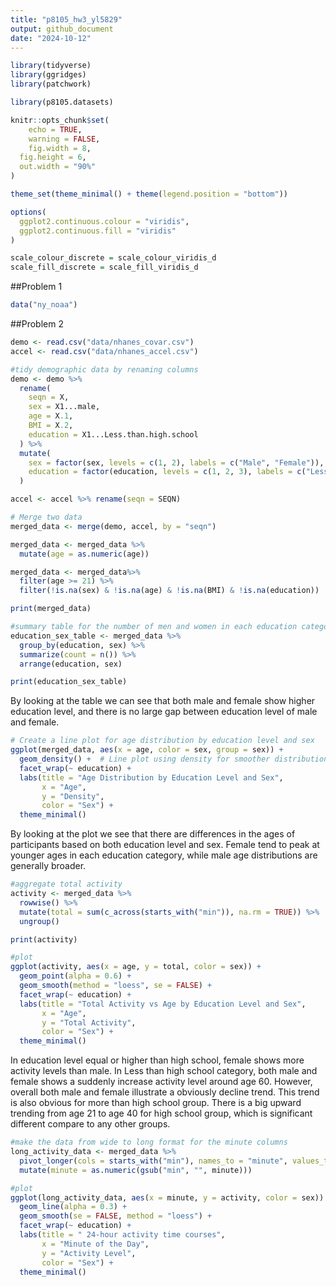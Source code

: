 ```yaml
---
title: "p8105_hw3_yl5829"
output: github_document
date: "2024-10-12"
---
```


```r
library(tidyverse)
library(ggridges)
library(patchwork)

library(p8105.datasets)

knitr::opts_chunk$set(
	echo = TRUE,
	warning = FALSE,
	fig.width = 8, 
  fig.height = 6,
  out.width = "90%"
)

theme_set(theme_minimal() + theme(legend.position = "bottom"))

options(
  ggplot2.continuous.colour = "viridis",
  ggplot2.continuous.fill = "viridis"
)

scale_colour_discrete = scale_colour_viridis_d
scale_fill_discrete = scale_fill_viridis_d
```

##Problem 1

```r
data("ny_noaa")
```


##Problem 2

```r
demo <- read.csv("data/nhanes_covar.csv")
accel <- read.csv("data/nhanes_accel.csv")

#tidy demographic data by renaming columns
demo <- demo %>%
  rename(
    seqn = X,
    sex = X1...male,
    age = X.1,
    BMI = X.2,
    education = X1...Less.than.high.school 
  ) %>%
  mutate(
    sex = factor(sex, levels = c(1, 2), labels = c("Male", "Female")),
    education = factor(education, levels = c(1, 2, 3), labels = c("Less than High School", "High School", "More than High School"))
  )

accel <- accel %>% rename(seqn = SEQN)

# Merge two data
merged_data <- merge(demo, accel, by = "seqn")

merged_data <- merged_data %>% 
  mutate(age = as.numeric(age)) 

merged_data <- merged_data%>%
  filter(age >= 21) %>%
  filter(!is.na(sex) & !is.na(age) & !is.na(BMI) & !is.na(education)) 

print(merged_data)

```

```r
#summary table for the number of men and women in each education category
education_sex_table <- merged_data %>%
  group_by(education, sex) %>%
  summarize(count = n()) %>%
  arrange(education, sex)

print(education_sex_table)

```
By looking at the table we can see that both male and female show higher education level, and there is no large gap between education level of male and female.


```r
# Create a line plot for age distribution by education level and sex
ggplot(merged_data, aes(x = age, color = sex, group = sex)) +
  geom_density() +  # Line plot using density for smoother distribution
  facet_wrap(~ education) +
  labs(title = "Age Distribution by Education Level and Sex", 
       x = "Age", 
       y = "Density", 
       color = "Sex") +
  theme_minimal()

```
By looking at the plot we see that there are differences in the ages of participants based on both education level and sex. Female tend to peak at younger ages in each education category, while male age distributions are generally broader.

```r
#aggregate total activity
activity <- merged_data %>%
  rowwise() %>%
  mutate(total = sum(c_across(starts_with("min")), na.rm = TRUE)) %>%
  ungroup()

print(activity)

```

```r
#plot
ggplot(activity, aes(x = age, y = total, color = sex)) +
  geom_point(alpha = 0.6) +  
  geom_smooth(method = "loess", se = FALSE) +  
  facet_wrap(~ education) +  
  labs(title = "Total Activity vs Age by Education Level and Sex", 
       x = "Age", 
       y = "Total Activity", 
       color = "Sex") +
  theme_minimal()

```

In education level equal or higher than high school, female shows more activity levels than male.
In Less than high school category, both male and female shows a suddenly increase activity level around age 60. However, overall both male and female illustrate a obviously decline trend. This trend is also obvious for more than high school group. 
There is a big upward trending from age 21 to age 40 for high school group, which is significant different compare to any other groups.

```r
#make the data from wide to long format for the minute columns
long_activity_data <- merged_data %>%
  pivot_longer(cols = starts_with("min"), names_to = "minute", values_to = "activity") %>%
  mutate(minute = as.numeric(gsub("min", "", minute)))

#plot
ggplot(long_activity_data, aes(x = minute, y = activity, color = sex)) +
  geom_line(alpha = 0.3) +  
  geom_smooth(se = FALSE, method = "loess") +  
  facet_wrap(~ education) +
  labs(title = " 24-hour activity time courses", 
       x = "Minute of the Day", 
       y = "Activity Level", 
       color = "Sex") +
  theme_minimal()

```



